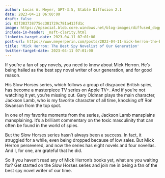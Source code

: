```yaml
---
author: Lucas A. Meyer, GPT-3.5, Stable Diffusion 2.1
date: 2023-04-11 06:00:00
draft: false
id: 03f383738775ec381729c781a413fd1c
image: https://mpsocial.blob.core.windows.net/blog-images/diffused_doggo_spy.png
include-in-header: _msft-clarity.html
linkedin-target-date: 2023-04-11 07:01:00
post-url: https://www.meyerperin.com/posts/2023-04-11-mick-herron-the-best-spy-novelist-of-our-generation.html
title: 'Mick Herron: The Best Spy Novelist of Our Generation'
twitter-target-date: 2023-04-11 07:01:00
---
```


If you're a fan of spy novels, you need to know about Mick Herron. He's being hailed as the best spy novel writer of our generation, and for good reason.

His Slow Horses series, which follows a group of disgraced British spies, has become a masterpiece TV series on Apple TV+. And if you're not watching it yet, you're missing out. Gary Oldman plays the main character, Jackson Lamb, who is my favorite character of all time, knocking off Ron Swanson from the top spot.

In one of my favorite moments from the series, Jackson Lamb mansplains mansplaining. It's a brilliant commentary on the toxic masculinity that can often be found in the world of spies.

But the Slow Horses series hasn't always been a success. In fact, it struggled for a while, even being dropped because of low sales. But Mick Herron persevered, and now the series has eight novels and four novellas. And I, for one, am grateful that he did.

So if you haven't read any of Mick Herron's books yet, what are you waiting for? Get started on the Slow Horses series and join me in being a fan of the best spy novel writer of our time.